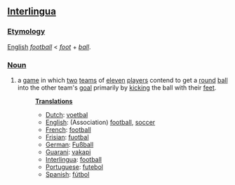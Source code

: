 ==[[Interlingua]]==
===[[Etymology]]===
[[English]] ''[[football]]'' < ''[[foot]]'' + ''[[ball]]''.
===[[Noun]]===
#a [[game]] in which [[two]] [[team]]s of [[eleven]] [[player]]s contend to get a [[round]] [[ball]] into the other team's [[goal]] primarily by [[kick]]ing the ball with their [[foot|feet]].
#:'''[[Translation]]s'''
#:*[[Dutch]]: [[voetbal]]
#:*[[English]]: (Association) [[football]], [[soccer]]
#:*[[French]]: [[football]]
#:*[[Frisian]]: [[fuotbal]]
#:*[[German]]: [[Fußball]]
#:*[[Guarani]]: [[vakapi]]
#:*[[Interlingua]]: [[football]]
#:*[[Portuguese]]: [[futebol]]
#:*[[Spanish]]: [[fútbol]]